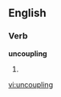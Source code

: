 
==English==

===Verb===
'''uncoupling'''

# {{present participle of|[[uncouple]]}}

[[vi:uncoupling]]